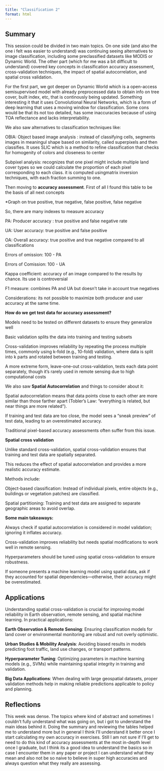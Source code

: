 ```yaml
---
title: "Classification 2"
format: html
---
```


## **Summary**

This session could be divided in two main topics. On one side (and also the one i felt was easier to understand) was continuing seeing alternatives to image classification, including some preclassified datasets like MODIS or Dynamic World. The other part (which for me was a bit difficult to understand) covered key concepts in classification accuracy assessment, cross-validation techniques, the impact of spatial autocorrelation, and spatial cross validation.

For the first part, we got deeper on Dynamic World which is a open-access semisupervised model with already preprocessed data to obtain info on tree cover, built index, etc, that is continously being updated. Something interesting it that it uses Convolutional Neural Networks, which is a form of deep learning that uses a moving window for classification. Some cons would be that its not too detailed, has some inaccuracies because of using TOA reflectance and lacks interpretability.

We also saw alternatives to classification techniques like:

OBIA: Object based image analysis : instead of classifying cells, segments images in meaningul shape based on similarity, called superpixels and then classifies. It uses SLIC which is a method to refine classification that checks for homogenity of colors and closeness to center

Subpixel analysis: recognizes that one pixel might include multiple land cover types so we could calculate the proportion of each pixel corresponding to each class. it is computed usingmatrix inversion techniques, with each fraction summing to one.

Then moving to **accuracy assessment**. First of all I found this table to be the basis of all next concepts

\*Graph on true positive, true negative, false positive, false negative

So, there are many indexes to measure accuracy

PA: Producer accuracy : true positive and false negative rate

UA: User accuracy: true positive and false positive

OA: Overall accuracy: true positive and true negative compared to all classifications

Errors of omission: 100 - PA

Errors of Comission: 100 - UA

Kappa coefficient: accuracy of an image compared to the results by chance. Its use is controversial

F1 measure: combines PA and UA but doesn't take in account true negatives

Considerations: its not possible to maximize both producer and user accuracy at the same time.

**How do we get test data for accuracy assessment?**

Models need to be tested on different datasets to ensure they generalize well

Basic validation splits the data into training and testing subsets

Cross-validation improves reliability by repeating the process multiple times, commonly using k-fold (e.g., 10-fold) validation, where data is split into k parts and rotated between training and testing.

A more extreme form, leave-one-out cross-validation, tests each data point separately, though it's rarely used in remote sensing due to high computational costs

We also saw **Spatial Autocorrelation** and things to consider about it:

Spatial autocorrelation means that data points close to each other are more similar than those farther apart (Tobler’s Law: "everything is related, but near things are more related").

If training and test data are too close, the model sees a "sneak preview" of test data, leading to an overestimated accuracy.

Traditional pixel-based accuracy assessments often suffer from this issue.

**Spatial cross validation**

Unlike standard cross-validation, spatial cross-validation ensures that training and test data are spatially separated.

This reduces the effect of spatial autocorrelation and provides a more realistic accuracy estimate.

Methods include:

Object-based classification: Instead of individual pixels, entire objects (e.g., buildings or vegetation patches) are classified.

Spatial partitioning: Training and test data are assigned to separate geographic areas to avoid overlap.

**Some main takeaways:**

Always check if spatial autocorrelation is considered in model validation; ignoring it inflates accuracy.

Cross-validation improves reliability but needs spatial modifications to work well in remote sensing.

Hyperparameters should be tuned using spatial cross-validation to ensure robustness.

If someone presents a machine learning model using spatial data, ask if they accounted for spatial dependencies—otherwise, their accuracy might be overestimated.

## **Applications**

Understanding spatial cross-validation is crucial for improving model reliability in Earth observation, remote sensing, and spatial machine learning. In practical applications:

**Earth Observation & Remote Sensing**: Ensuring classification models for land cover or environmental monitoring are robust and not overly optimistic.

**Urban Studies & Mobility Analysis**: Avoiding biased results in models predicting foot traffic, land use changes, or transport patterns.

**Hyperparameter Tuning**: Optimizing parameters in machine learning models (e.g., SVMs) while maintaining spatial integrity in training and validation.

**Big Data Applications**: When dealing with large geospatial datasets, proper validation methods help in making reliable predictions applicable to policy and planning.

## **Reflections**

This week was dense. The topics where kind of abstract and sometimes I couldn't fully understand what was going on, but i got to understand the main ideas behind it. Doing the summary and reviewing the tables helped me to understand more but in general I think I'll understand it better once I start calculating my own accuracy in exercises. Still I am not sure if I'll get to need to do this kind of accuracy assessments at the most in-depth level once I graduate, but I think its a good idea to understand the basics so in case I encounter them in any paper or project I can understand what they mean and also not be so naive to believe in super high accuracies and always question what they really are assessing.
